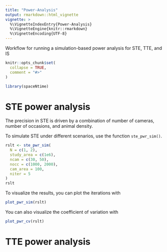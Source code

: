 ```yaml
---
title: "Power-Analysis"
output: rmarkdown::html_vignette
vignette: >
  %\VignetteIndexEntry{Power-Analysis}
  %\VignetteEngine{knitr::rmarkdown}
  %\VignetteEncoding{UTF-8}
---
```


Workflow for running a simulation-based power analysis for STE, TTE, and IS

```r
knitr::opts_chunk$set(
  collapse = TRUE,
  comment = "#>"
)
```

```r
library(spaceNtime)
```

# STE power analysis 

The precision in STE is driven by a combination of number of cameras, number of occasions, and animal density. 

To simulate STE under different scenarios, use the function `ste_pwr_sim()`.

```r
rslt <- ste_pwr_sim(
  N = c(1, 2),
  study_area = c(1e6),
  ncam = c(30, 50),
  nocc = c(1000, 2000),
  cam_area = 100,
  niter = 5
)
rslt
```

To visualize the results, you can plot the iterations with 
```r
plot_pwr_sim(rslt)
```

You can also visualize the coefficient of variation with 
```r
plot_pwr_cv(rslt)
```

# TTE power analysis 